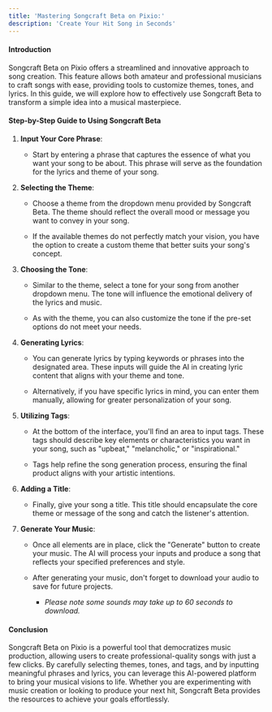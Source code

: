 ```yaml
---
title: 'Mastering Songcraft Beta on Pixio:'
description: 'Create Your Hit Song in Seconds'
---
```



#### **Introduction**

Songcraft Beta on Pixio offers a streamlined and innovative approach to song creation. This feature allows both amateur and professional musicians to craft songs with ease, providing tools to customize themes, tones, and lyrics. In this guide, we will explore how to effectively use Songcraft Beta to transform a simple idea into a musical masterpiece.

#### **Step-by-Step Guide to Using Songcraft Beta**

1.  **Input Your Core Phrase**:
    
    *   Start by entering a phrase that captures the essence of what you want your song to be about. This phrase will serve as the foundation for the lyrics and theme of your song.
        
2.  **Selecting the Theme**:
    
    *   Choose a theme from the dropdown menu provided by Songcraft Beta. The theme should reflect the overall mood or message you want to convey in your song.
        
    *   If the available themes do not perfectly match your vision, you have the option to create a custom theme that better suits your song's concept.
        
3.  **Choosing the Tone**:
    
    *   Similar to the theme, select a tone for your song from another dropdown menu. The tone will influence the emotional delivery of the lyrics and music.
        
    *   As with the theme, you can also customize the tone if the pre-set options do not meet your needs.
        
4.  **Generating Lyrics**:
    
    *   You can generate lyrics by typing keywords or phrases into the designated area. These inputs will guide the AI in creating lyric content that aligns with your theme and tone.
        
    *   Alternatively, if you have specific lyrics in mind, you can enter them manually, allowing for greater personalization of your song.
        
5.  **Utilizing Tags**:
    
    *   At the bottom of the interface, you'll find an area to input tags. These tags should describe key elements or characteristics you want in your song, such as "upbeat," "melancholic," or "inspirational."
        
    *   Tags help refine the song generation process, ensuring the final product aligns with your artistic intentions.
        
6.  **Adding a Title**:
    
    *   Finally, give your song a title. This title should encapsulate the core theme or message of the song and catch the listener's attention.
        
7.  **Generate Your Music**:
    
    *   Once all elements are in place, click the "Generate" button to create your music. The AI will process your inputs and produce a song that reflects your specified preferences and style.
        
    *   After generating your music, don't forget to download your audio to save for future projects.
        
        *   _Please note some sounds may take up to 60 seconds to download._
            

#### **Conclusion**

Songcraft Beta on Pixio is a powerful tool that democratizes music production, allowing users to create professional-quality songs with just a few clicks. By carefully selecting themes, tones, and tags, and by inputting meaningful phrases and lyrics, you can leverage this AI-powered platform to bring your musical visions to life. Whether you are experimenting with music creation or looking to produce your next hit, Songcraft Beta provides the resources to achieve your goals effortlessly.
